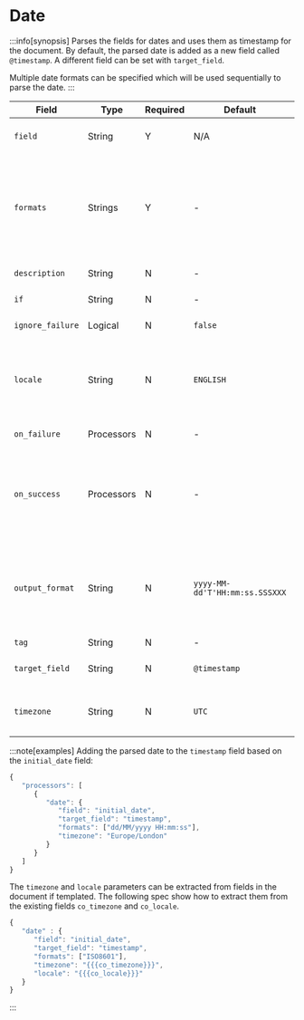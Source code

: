 # Date

:::info[synopsis]
Parses the fields for dates and uses them as timestamp for the document. By default, the parsed date is added as a new field called `@timestamp`. A different field can be set with `target_field`.

Multiple date formats can be specified which will be used sequentially to parse the date.
:::

|Field|Type|Required|Default|Description|
|---|---|---|---|---|
|`field`|String|Y|N/A|The field containing the date|
|`formats`|Strings|Y|-|Expected date formats. Valid options: Java time pattern, ISO8601, UNIX, UNIX_MS, or TAI64N|
|`description`|String|N|-|Explanatory note|
|`if`|String|N|-|Execute on this condition|
|`ignore_failure`|Logical|N|`false`|See [Handling Failures](../handling-failures.mdx)|
|`locale`|String|N|`ENGLISH`|The locale to use in parsing. May impact month names and weekdays|
|`on_failure`|Processors|N|-|See [Handling Failures](../handling-failures.mdx)|
|`on_success`|Processors|N|-|Use to inform the user that no errors were raised or to specify the next processor to run|
|`output_format`|String|N|`yyyy-MM-dd'T'HH:mm:ss.SSSXXX`|The format to use when printing the date to a `target_field`. Must be valid Java time pattern|
|`tag`|String|N|-|Identifier|
|`target_field`|String|N|`@timestamp`|The field to assign the parsed date|
|`timezone`|String|N|`UTC`|The timezone to use in parsing|

:::note[examples]
Adding the parsed date to the `timestamp` field based on the `initial_date` field:

```js
{
   "processors": [
      {
         "date": {
            "field": "initial_date",
            "target_field": "timestamp",
            "formats": ["dd/MM/yyyy HH:mm:ss"],
            "timezone": "Europe/London"
         }
      }
   ]
}
```

The `timezone` and `locale` parameters can be extracted from fields in the document if templated. The following spec show how to extract them from the existing fields `co_timezone` and `co_locale`.

```js
{
   "date" : {
      "field": "initial_date",
      "target_field": "timestamp",
      "formats": ["ISO8601"],
      "timezone": "{{{co_timezone}}}",
      "locale": "{{{co_locale}}}"
   }
}
```
:::
